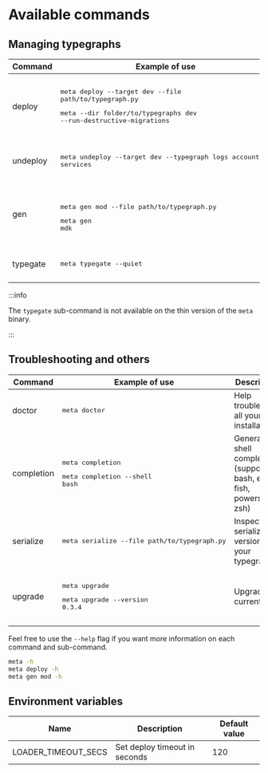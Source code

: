 # Available commands

## Managing typegraphs

| Command  | Example of use                                                                                                                                | Description                                              |
| -------- | --------------------------------------------------------------------------------------------------------------------------------------------- | -------------------------------------------------------- |
| deploy   | <pre><p>meta deploy --target dev --file path/to/typegraph.py</p><p>meta --dir folder/to/typegraphs dev --run-destructive-migrations</p></pre> | Deploy typegraph to a typegate instance                  |
| undeploy | <pre><p>meta undeploy --target dev --typegraph logs accounting services</p></pre>                                                             | Undeploy typegraphs by name                              |
| gen      | <pre><p>meta gen mod --file path/to/typegraph.py</p><p></p>meta gen mdk</pre>                                                                 | Generate script or files that are used in your typegraph |
| typegate | <pre><p>meta typegate --quiet</p></pre>                                                                                                       | Access a minimal deno CLI                                |

:::info

The `typegate` sub-command is not available on the thin version of the `meta` binary.

:::

## Troubleshooting and others

| Command    | Example of use                                                       | Description                                                              |
| ---------- | -------------------------------------------------------------------- | ------------------------------------------------------------------------ |
| doctor     | <pre><p>meta doctor</p></pre>                                        | Help troubleshoot all your installations                                 |
| completion | <pre><p>meta completion</p><p>meta completion --shell bash</p></pre> | Generate shell completion (supports bash, elvish, fish, powershell, zsh) |
| serialize  | <pre><p>meta serialize --file path/to/typegraph.py</p></pre>         | Inspect serialized version of your typegraph                             |
| upgrade    | <pre><p>meta upgrade</p><p>meta upgrade --version 0.3.4</p></pre>    | Upgrade current cli                                                      |

Feel free to use the `--help` flag if you want more information on each command and sub-command.

```bash
meta -h
meta deploy -h
meta gen mod -h
```

## Environment variables

| Name                | Description                   | Default value |
| ------------------- | ----------------------------- | ------------- |
| LOADER_TIMEOUT_SECS | Set deploy timeout in seconds | 120           |
